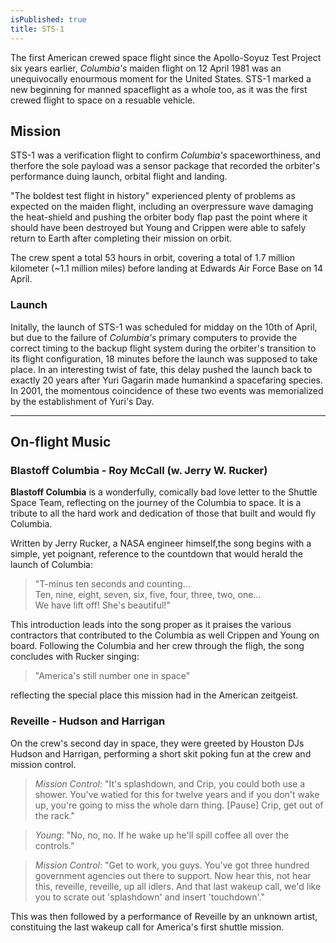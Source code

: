 ```yaml
---
isPublished: true
title: STS-1
---
```

The first American crewed space flight since the Apollo-Soyuz Test Project six years earlier, *Columbia's* maiden flight on 12 April 1981 was an unequivocally enourmous moment for the United States. STS-1 marked a new beginning for manned spaceflight as a whole too, as it was the first crewed flight to space on a resuable vehicle.

## Mission
STS-1 was a verification flight to confirm *Columbia's* spaceworthiness, and therfore the sole payload was a sensor package that recorded the orbiter's performance duing launch, orbital flight and landing.

"The boldest test flight in history" experienced plenty of problems as expected on the maiden flight, including an overpressure wave damaging the heat-shield and pushing the orbiter body flap past the point where it should have been destroyed but Young and Crippen were able to safely return to Earth after completing their mission on orbit.

The crew spent a total 53 hours in orbit, covering a total of 1.7 million kilometer (~1.1 million miles) before landing at Edwards Air Force Base on 14 April.

### Launch
Initally, the launch of STS-1 was scheduled for midday on the 10th of April, but due to the failure of *Columbia's* primary computers to provide the correct timing to the backup flight system during the orbiter's transition to its flight configuration, 18 minutes before the launch was supposed to take place.
In an interesting twist of fate, this delay pushed the launch back to exactly 20 years after Yuri Gagarin made humankind a spacefaring species. In 2001, the momentous coincidence of these two events was memorialized by the establishment of Yuri's Day.

---

## On-flight Music
### Blastoff Columbia - Roy McCall (w. Jerry W. Rucker)
**Blastoff Columbia** is a wonderfully, comically bad love letter to the Shuttle Space Team, reflecting on the journey of the Columbia to space. It is a tribute to all the hard work and dedication of those that built and would fly Columbia. 

Written by Jerry Rucker, a NASA engineer himself,the song begins with a simple, yet poignant, reference to the countdown that would herald the launch of Columbia:

> "T-minus ten seconds and counting... <br/>
> Ten, nine, eight, seven, six, five, four, three, two, one... <br/>
> We have lift off! She's beautiful!"

This introduction leads into the song proper as it praises the various contractors that contributed to the Columbia as well Crippen and Young on board. Following the Columbia and her crew through the fligh, the song concludes with Rucker singing:
> "America's still number one in space"

reflecting the special place this mission had in the American zeitgeist.

### Reveille - Hudson and Harrigan
On the crew's second day in space, they were greeted by Houston DJs Hudson and Harrigan, performing a short skit poking fun at the crew and mission control.
> *Mission Control*: "It's splashdown, and Crip, you could both use a shower. You've watied for this for twelve years and if you don't wake up, you're going to miss the whole darn thing. [Pause] Crip, get out of the rack."

> *Young*: "No, no, no. If he wake up he'll spill coffee all over the controls."

> *Mission Control*: "Get to work, you guys. You've got three hundred government agencies out there to support. Now hear this, not hear this, reveille, reveille, up all idlers. And that last wakeup call, we'd like you to scrate out 'splashdown' and insert 'touchdown'."

This was then followed by a performance of Reveille by an unknown artist, constituing the last wakeup call for America's first shuttle mission.